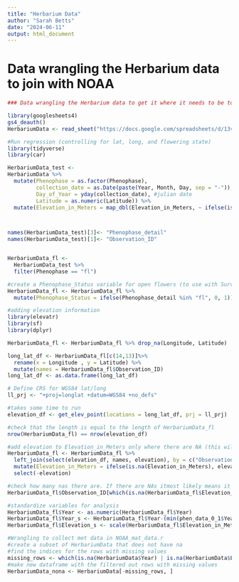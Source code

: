 ```yaml
---
title: "Herbarium Data"
author: "Sarah Betts"
date: "2024-06-11"
output: html_document
---
```

# Data wrangling the Herbarium data to join with NOAA

```r
### Data wrangling the Herbarium data to get it where it needs to be to be joined with NOAA

library(googlesheets4)
gs4_deauth()
HerbariumData <- read_sheet("https://docs.google.com/spreadsheets/d/13vqlJXSW35_sx9veANUHr0jn4caxJzPPwRhRyDKLGFo/edit#gid=0")

```


```r
#Run regression (controlling for lat, long, and flowering state)
library(tidyverse)
library(car)

HerbariumData_test <-
HerbariumData %>%
  mutate(Phenophase = as.factor(Phenophase),
         collection_date = as.Date(paste(Year, Month, Day, sep = "-")),
         Day_of_Year = yday(collection_date), #julian date
         Latitude = as.numeric(Latitude)) %>%
  mutate(Elevation_in_Meters = map_dbl(Elevation_in_Meters, ~ ifelse(is.null(.x), NA, as.numeric(.x))))



names(HerbariumData_test)[3]<- "Phenophase_detail"
names(HerbariumData_test)[1]<- "Observation_ID"


HerbariumData_fl <-
  HerbariumData_test %>%
  filter(Phenophase == "fl") 

#create a Phenophase_Status variable for open flowers (to use with Surv function)
HerbariumData_fl <- HerbariumData_fl %>%
  mutate(Phenophase_Status = ifelse(Phenophase_detail %in% "fl", 0, 1))

```



```r
#adding elevation information 
library(elevatr)
library(sf)
library(dplyr)

HerbariumData_fl <- HerbariumData_fl %>% drop_na(Longitude, Latitude)

long_lat_df <- HerbariumData_fl[c(14,13)]%>%
  rename(x = Longitude , y = Latitude) %>%
  mutate(names = HerbariumData_fl$Observation_ID)
long_lat_df <- as.data.frame(long_lat_df)

# Define CRS for WGS84 lat/long
ll_prj <- "+proj=longlat +datum=WGS84 +no_defs"

#takes some time to run
elevation_df <- get_elev_point(locations = long_lat_df, prj = ll_prj)

#check that the length is equal to the length of HerbariumData_fl
nrow(HerbariumData_fl) == nrow(elevation_df)

#add elevation to Elevation_in_Meters only where there are NA (this will not overwrite the original elevation)
HerbariumData_fl <- HerbariumData_fl %>%
  left_join(select(elevation_df, names, elevation), by = c("Observation_ID" = "names")) %>%  
  mutate(Elevation_in_Meters = ifelse(is.na(Elevation_in_Meters), elevation, Elevation_in_Meters)) %>%  
  select(-elevation)

#check how many nas there are. If there are NAs itmost likely means it is located not in America, so these are ones we need to find manually most likely
HerbariumData_fl$Observation_ID[which(is.na(HerbariumData_fl$Elevation_in_Meters))]
```

```r
#standardize variables for analysis 
HerbariumData_fl$Year <- as.numeric(HerbariumData_fl$Year)
HerbariumData_fl$Year_s <- HerbariumData_fl$Year-(min(phen_data_0_1$Year)+1)
HerbariumData_fl$Elevation_s <- scale(HerbariumData_fl$Elevation_in_Meters)
```


```r
#Wrangling to collect met data in NOAA_mat_data.r
#create a subset of HerbariumData that does not have na
#find the indices for the rows with missing values 
missing_rows <- which(is.na(HerbariumData$Year) | is.na(HerbariumData$Latitude) | is.na(HerbariumData$Longitude))
#make new dataframe with the filtered out rows with missing values
HerbariumData_nona <- HerbariumData[-missing_rows, ]
```



